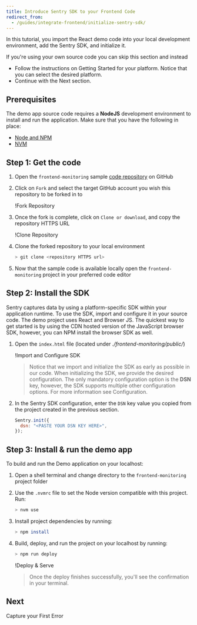 ```yaml
---
title: Introduce Sentry SDK to your Frontend Code
redirect_from:
  - /guides/integrate-frontend/initialize-sentry-sdk/
---
```


In this tutorial, you import the React demo code into your local development environment, add the Sentry SDK, and initialize it.

<Note><markdown>

If you're using your own source code you can skip this section and instead

</markdown></Note>

- Follow the instructions on <Link to="/platforms/">Getting Started</Link> for your platform. Notice that you can select the desired platform.
- Continue with the <Link to="/guides/integrate-frontend/generate-first-error/">Next section</Link>.

## Prerequisites

The demo app source code requires a **NodeJS** development environment to install and run the application. Make sure that you have the following in place:

- [Node and NPM](https://nodejs.org/en/)
- [NVM](https://github.com/nvm-sh/nvm)

## Step 1: Get the code

1. Open the `frontend-monitoring` sample [code repository](https://github.com/sentry-tutorials/frontend-monitoring) on GitHub

2. Click on `Fork` and select the target GitHub account you wish this repository to be forked in to

   !<Link to="initialize-sentry-sdk-01.png">Fork Repository</Link>

3. Once the fork is complete, click on `Clone or download`, and copy the repository HTTPS URL

   !<Link to="initialize-sentry-sdk-02.png">Clone Repository</Link>

4. Clone the forked repository to your local environment

   ```bash
   > git clone <repository HTTPS url>
   ```

5. Now that the sample code is available locally open the `frontend-monitoring` project in your preferred code editor

## Step 2: Install the SDK

Sentry captures data by using a platform-specific SDK within your application runtime. To use the SDK, import and configure it in your source code. The demo project uses React and Browser JS. The quickest way to get started is by using the CDN hosted version of the JavaScript browser SDK, however, you can NPM install the <Link to="/platforms/javascript/">browser SDK</Link> as well.

1. Open the `index.html` file (located under _./frontend-monitoring/public/_)

   !<Link to="initialize-sentry-sdk-03.png">Import and Configure SDK</Link>

   > Notice that we import and initialize the SDK as early as possible in our code. When initializing the SDK, we provide the desired configuration. The only mandatory configuration option is the **DSN** key, however, the SDK supports multiple other configuration options. For more information see <Link to="/error-reporting/configuration/">Configuration</Link>.

2. In the Sentry SDK configuration, enter the `DSN` key value you copied from the project created in the previous section.

   ```javascript
   Sentry.init({
     dsn: "<PASTE YOUR DSN KEY HERE>",
   });
   ```

## Step 3: Install & run the demo app

To build and run the Demo application on your localhost:

1. Open a shell terminal and change directory to the `frontend-monitoring` project folder

2. Use the `.nvmrc` file to set the Node version compatible with this project. Run:

   ```bash
   > nvm use
   ```

3. Install project dependencies by running:

   ```bash
   > npm install
   ```

4. Build, deploy, and run the project on your localhost by running:

   ```bash
   > npm run deploy
   ```

   !<Link to="initialize-sentry-sdk-04.png">Deploy & Serve</Link>

   > Once the deploy finishes successfully, you'll see the confirmation in your terminal.

## Next

<Link to="/guides/integrate-frontend/generate-first-error/">Capture your First Error</Link>
